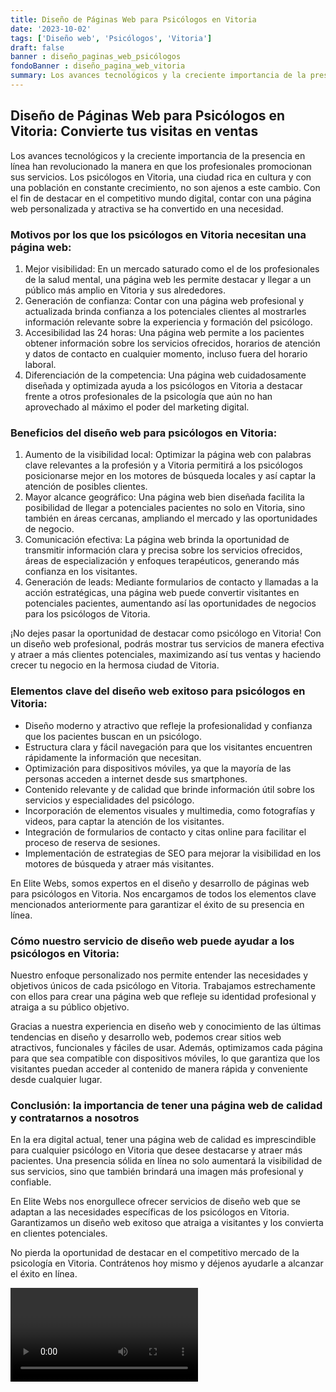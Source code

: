 ```yaml
---
title: Diseño de Páginas Web para Psicólogos en Vitoria
date: '2023-10-02'
tags: ['Diseño web', 'Psicólogos', 'Vitoria']
draft: false
banner : diseño_paginas_web_psicólogos
fondoBanner : diseño_pagina_web_vitoria
summary: Los avances tecnológicos y la creciente importancia de la presencia en línea han revolucionado la manera en que los profesionales promocionan sus servicios. Los psicólogos en Vitoria, una ciudad rica en cultura y con una población en constante crecimiento, no son ajenos a este cambio. Con el fin de destacar en el competitivo mundo digital, contar con una página web personalizada y atractiva se ha convertido en una necesidad.
---
```


## Diseño de Páginas Web para Psicólogos en Vitoria: Convierte tus visitas en ventas

Los avances tecnológicos y la creciente importancia de la presencia en línea han revolucionado la manera en que los profesionales promocionan sus servicios. Los psicólogos en Vitoria, una ciudad rica en cultura y con una población en constante crecimiento, no son ajenos a este cambio. Con el fin de destacar en el competitivo mundo digital, contar con una página web personalizada y atractiva se ha convertido en una necesidad.

### Motivos por los que los psicólogos en Vitoria necesitan una página web:

1. Mejor visibilidad: En un mercado saturado como el de los profesionales de la salud mental, una página web les permite destacar y llegar a un público más amplio en Vitoria y sus alrededores.
2. Generación de confianza: Contar con una página web profesional y actualizada brinda confianza a los potenciales clientes al mostrarles información relevante sobre la experiencia y formación del psicólogo.
3. Accesibilidad las 24 horas: Una página web permite a los pacientes obtener información sobre los servicios ofrecidos, horarios de atención y datos de contacto en cualquier momento, incluso fuera del horario laboral.
4. Diferenciación de la competencia: Una página web cuidadosamente diseñada y optimizada ayuda a los psicólogos en Vitoria a destacar frente a otros profesionales de la psicología que aún no han aprovechado al máximo el poder del marketing digital.

### Beneficios del diseño web para psicólogos en Vitoria:

1. Aumento de la visibilidad local: Optimizar la página web con palabras clave relevantes a la profesión y a Vitoria permitirá a los psicólogos posicionarse mejor en los motores de búsqueda locales y así captar la atención de posibles clientes.
2. Mayor alcance geográfico: Una página web bien diseñada facilita la posibilidad de llegar a potenciales pacientes no solo en Vitoria, sino también en áreas cercanas, ampliando el mercado y las oportunidades de negocio.
3. Comunicación efectiva: La página web brinda la oportunidad de transmitir información clara y precisa sobre los servicios ofrecidos, áreas de especialización y enfoques terapéuticos, generando más confianza en los visitantes.
4. Generación de leads: Mediante formularios de contacto y llamadas a la acción estratégicas, una página web puede convertir visitantes en potenciales pacientes, aumentando así las oportunidades de negocios para los psicólogos de Vitoria.

¡No dejes pasar la oportunidad de destacar como psicólogo en Vitoria! Con un diseño web profesional, podrás mostrar tus servicios de manera efectiva y atraer a más clientes potenciales, maximizando así tus ventas y haciendo crecer tu negocio en la hermosa ciudad de Vitoria.

<GifSeo />

<Cta />

### Elementos clave del diseño web exitoso para psicólogos en Vitoria:

- Diseño moderno y atractivo que refleje la profesionalidad y confianza que los pacientes buscan en un psicólogo.
- Estructura clara y fácil navegación para que los visitantes encuentren rápidamente la información que necesitan.
- Optimización para dispositivos móviles, ya que la mayoría de las personas acceden a internet desde sus smartphones.
- Contenido relevante y de calidad que brinde información útil sobre los servicios y especialidades del psicólogo.
- Incorporación de elementos visuales y multimedia, como fotografías y videos, para captar la atención de los visitantes.
- Integración de formularios de contacto y citas online para facilitar el proceso de reserva de sesiones.
- Implementación de estrategias de SEO para mejorar la visibilidad en los motores de búsqueda y atraer más visitantes.

En Elite Webs, somos expertos en el diseño y desarrollo de páginas web para psicólogos en Vitoria. Nos encargamos de todos los elementos clave mencionados anteriormente para garantizar el éxito de su presencia en línea.

### Cómo nuestro servicio de diseño web puede ayudar a los psicólogos en Vitoria:

Nuestro enfoque personalizado nos permite entender las necesidades y objetivos únicos de cada psicólogo en Vitoria. Trabajamos estrechamente con ellos para crear una página web que refleje su identidad profesional y atraiga a su público objetivo.

Gracias a nuestra experiencia en diseño web y conocimiento de las últimas tendencias en diseño y desarrollo web, podemos crear sitios web atractivos, funcionales y fáciles de usar. Además, optimizamos cada página para que sea compatible con dispositivos móviles, lo que garantiza que los visitantes puedan acceder al contenido de manera rápida y conveniente desde cualquier lugar.

### Conclusión: la importancia de tener una página web de calidad y contratarnos a nosotros

En la era digital actual, tener una página web de calidad es imprescindible para cualquier psicólogo en Vitoria que desee destacarse y atraer más pacientes. Una presencia sólida en línea no solo aumentará la visibilidad de sus servicios, sino que también brindará una imagen más profesional y confiable.

En Elite Webs nos enorgullece ofrecer servicios de diseño web que se adaptan a las necesidades específicas de los psicólogos en Vitoria. Garantizamos un diseño web exitoso que atraiga a visitantes y los convierta en clientes potenciales.

No pierda la oportunidad de destacar en el competitivo mercado de la psicología en Vitoria. Contrátenos hoy mismo y déjenos ayudarle a alcanzar el éxito en línea.

<Video />

<CtaBot job='Psicólogos' city='Vitoria'/>

<Gmaps query='Vitoria+españa+maps' />